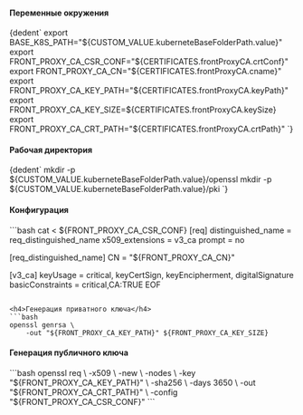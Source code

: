 

<h4>Переменные окружения</h4>
<CodeBlock language="bash">
    {dedent`
        export BASE_K8S_PATH="${CUSTOM_VALUE.kuberneteBaseFolderPath.value}"
        export FRONT_PROXY_CA_CSR_CONF="${CERTIFICATES.frontProxyCA.crtConf}"
        export FRONT_PROXY_CA_CN="${CERTIFICATES.frontProxyCA.cname}"
        export FRONT_PROXY_CA_KEY_PATH="${CERTIFICATES.frontProxyCA.keyPath}"
        export FRONT_PROXY_CA_KEY_SIZE=${CERTIFICATES.frontProxyCA.keySize}
        export FRONT_PROXY_CA_CRT_PATH="${CERTIFICATES.frontProxyCA.crtPath}"
    `}
</CodeBlock>

<h4>Рабочая директория</h4>
<CodeBlock language="bash">
    {dedent`
        mkdir -p ${CUSTOM_VALUE.kuberneteBaseFolderPath.value}/openssl
        mkdir -p ${CUSTOM_VALUE.kuberneteBaseFolderPath.value}/pki
    `}
</CodeBlock>

<h4>Конфигурация</h4>
```bash
cat <<EOF > ${FRONT_PROXY_CA_CSR_CONF}
[req]
distinguished_name = req_distinguished_name
x509_extensions    = v3_ca
prompt             = no

[req_distinguished_name]
CN = "${FRONT_PROXY_CA_CN}"

[v3_ca]
keyUsage = critical, keyCertSign, keyEncipherment, digitalSignature
basicConstraints = critical,CA:TRUE
EOF
```

<h4>Генерация приватного ключа</h4>
```bash
openssl genrsa \
    -out "${FRONT_PROXY_CA_KEY_PATH}" ${FRONT_PROXY_CA_KEY_SIZE}
```

<h4>Генерация публичного ключа</h4>
```bash
openssl req \
    -x509 \
    -new \
    -nodes \
    -key "${FRONT_PROXY_CA_KEY_PATH}" \
    -sha256 \
    -days 3650 \
    -out "${FRONT_PROXY_CA_CRT_PATH}" \
    -config "${FRONT_PROXY_CA_CSR_CONF}"
```
